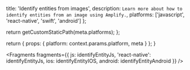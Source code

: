 
  title: 'Identify entities from images',
  description: `Learn more about how to identify entities from an image using Amplify.`,
  platforms: ['javascript', 'react-native', 'swift', 'android']
};

  return getCustomStaticPath(meta.platforms);
};

  return {
    props: {
      platform: context.params.platform,
      meta
    }
  };
}


<Fragments
  fragments={{
    js: identifyEntityJs,
    'react-native': identifyEntityJs,
    ios: identifyEntityIOS,
    android: identifyEntityAndroid
  }}
/>
